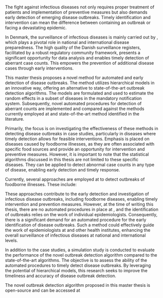 \chapter{Introduction} 

The fight against infectious diseases not only requires proper treatment of patients and implementation of preventive measures but also demands early detection of emerging disease outbreaks. Timely identification and intervention can mean the difference between containing an outbreak or facing a devastating epidemic. 

In Denmark, the surveillance of infectious diseases is mainly carried out by \gls{SSI}, which plays a pivotal role in national and international disease preparedness. The high quality of the Danish surveillance registers, facilitated by a robust regulatory community framework, presents a significant opportunity for data analysis and enables timely detection of aberrant case counts. This empowers the prevention of additional disease cases through early interventions.

This master thesis proposes a novel method for automated and early detection of disease outbreaks. The method utilizes hierarchical models in an innovative way, offering an alternative to state-of-the-art outbreak detection algorithms. The models are formulated and used to estimate the random effects in a subset of diseases in the mandatory notification system. Subsequently, novel automated procedures for detection of aberrant counts are implemented and compared against the methods currently employed at \gls{SSI} and state-of-the-art method identified in the literature. 

Primarily, the focus is on investigating the effectiveness of these methods in detecting disease outbreaks in case studies, particularly in diseases where timely detection allows for feasible interventions. Emphasis is placed on diseases caused by foodborne illnesses, as they are often associated with specific food sources and provide an opportunity for intervention and preventive measures. However, it is important to note that the statistical algorithms discussed in this thesis are not limited to these specific diseases. They can be applied to detect abnormal case counts in any type of disease, enabling early detection and timely response.

Currently, several approaches are employed at \gls{SSI} to detect outbreaks of foodborne illnesses. These include:

\begin{enumerate}
  \item \textbf{Reports from doctors:} Physicians may report cases of foodborne illnesses they encounter in their practice to the relevant authorities.
  \item \textbf{Citizen reports:} Individuals may directly contact food or health authorities to report suspected cases of foodborne illnesses.
  \item \textbf{Cluster identification through laboratory surveillance:} Clusters of cases can be identified through routine laboratory testing and surveillance of samples from patients with suspected foodborne illnesses.
  \item \textbf{Identification of identical "fingerprints":} When bacteria or viruses are type-tested, the presence of identical fingerprints among multiple cases can strongly indicate a common source of infection.
\end{enumerate}

These approaches contribute to the early detection and investigation of infectious disease outbreaks, including foodborne diseases, enabling timely intervention and prevention measures. However, at the time of writing this thesis, there are no automated procedures in place at \gls{SSI}, and the identification of outbreaks relies on the work of individual epidemiologists. Consequently, there is a significant demand for an automated procedure for the early identification of disease outbreaks. Such a method could effectively guide the work of epidemiologists at \gls{SSI} and other health institutes, enhancing the overall surveillance of infectious diseases at national and international levels.

In addition to the case studies, a simulation study is conducted to evaluate the performance of the novel outbreak detection algorithm compared to the state-of-the-art algorithms. The objective is to assess the ability of the automated procedures to timely detect disease outbreaks. By leveraging the potential of hierarchical models, this research seeks to improve the timeliness and accuracy of disease outbreak detection.

The novel outbreak detection algorithm proposed in this master thesis is open-source and can be accessed at \href{https://github.com/telkamp7/AEDDO}{https://github.com/telkamp7/AEDDO}


\cleardoublepage

